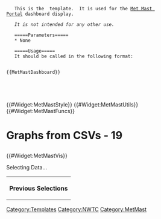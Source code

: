 <noinclude>
    This is the '''{{BASEPAGENAME}}''' template.  It is used for the [[Met Mast Portal]] dashboard display.

    ''It is not intended for any other use.''

    =====Parameters=====
    * None

    =====Usage=====
    It should be called in the following format:
    <pre>{{MetMastDashboard}}</pre>

    [[Category:Templates]]
    [[Category:NWTC]]
    [[Category:MetMast]]
</noinclude>
<includeonly>

{{#Widget:MetMastStyle}}
{{#Widget:MetMastUtils}}
{{#Widget:MetMastFuncs}}

<div id = "header"> 
 <h1>Graphs from CSVs - 19</h1>
</div>

{{#Widget:MetMastVis}}

<div id = "load"> Selecting Data... </div>

<table id = "var_table" display = "none">
 <tr>
  <th colspan = "2"> Previous Selections </th>
 </tr>
</table>

<div id = "prev_chart"></div>

<div id = "chart"></div>

</includeonly>